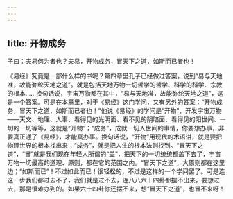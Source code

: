 ```yaml
---
---
---
```

title: 开物成务
---




子曰：夫易何为者也？夫易，开物成务，冒天下之道，如斯而已者也！

《易经》究竟是一部什么样的书呢？第四章里孔子已经做过答案，说到“易与天地准，故能弥纶天地之道”。就是包括天地万物一切哲学的哲学、科学的科学、宗教的根本……换句话说，宇宙万物都在其中，“易与天地准，故能弥纶天地之道”，这是一个答案。可是在本章里，对于《易经》这门学问，又有另外的答案：“开物成务，冒天下之道，如斯而已者也！”他说《易经》的学问是“开物”，开发宇宙万物——天文、地理、人事、看得见的光明面、看不见的阴暗面、看得见的阳世间、一切的一切等等，这就是“开物”；“成务”，成就一切人世间的事情，你要想办事，非要真正通了《易经》，才能真办事。换句话说，“开物”用现代的术语讲，就是要把物理世界的根本找出来；“成务”，就是把人生的根本法则找到。“冒天下之道”，“冒”就是我们现在年轻人所谓的“盖”，把天下的一切统统都盖下去了，宇宙万物一切最高的道理、原则，都在它的范围之内。“冒天下之道”，大原则都在这里边；“如斯而已”！不过如此而已！很轻松的，不过是这样的一个学问罢了。可是连这一步我们都过去不了，我们就是过不去，连八八六十四卦都摆不出来，要想过去，那是很难办到的。如果六十四卦你还摆不来，想“冒天下之道”，也冒不来呀！
